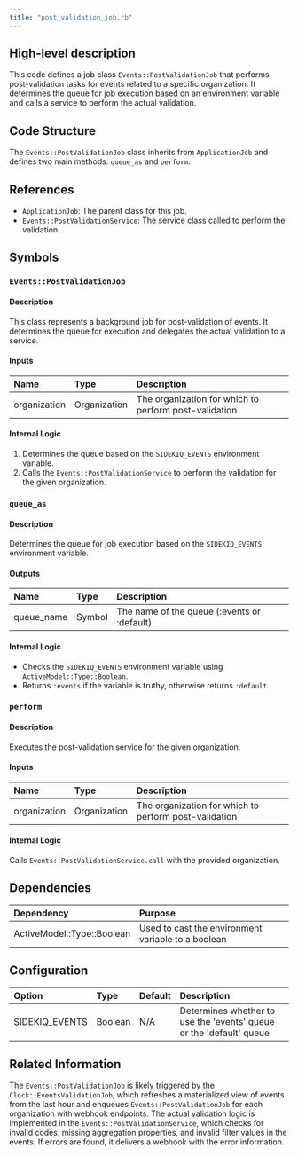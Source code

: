 ```yaml
---
title: "post_validation_job.rb"
---
```


## High-level description
This code defines a job class `Events::PostValidationJob` that performs post-validation tasks for events related to a specific organization. It determines the queue for job execution based on an environment variable and calls a service to perform the actual validation.

## Code Structure
The `Events::PostValidationJob` class inherits from `ApplicationJob` and defines two main methods: `queue_as` and `perform`.

## References
- `ApplicationJob`: The parent class for this job.
- `Events::PostValidationService`: The service class called to perform the validation.

## Symbols

### `Events::PostValidationJob`
#### Description
This class represents a background job for post-validation of events. It determines the queue for execution and delegates the actual validation to a service.

#### Inputs
| Name | Type | Description |
|:-----|:-----|:------------|
| organization | Organization | The organization for which to perform post-validation |

#### Internal Logic
1. Determines the queue based on the `SIDEKIQ_EVENTS` environment variable.
2. Calls the `Events::PostValidationService` to perform the validation for the given organization.

### `queue_as`
#### Description
Determines the queue for job execution based on the `SIDEKIQ_EVENTS` environment variable.

#### Outputs
| Name | Type | Description |
|:-----|:-----|:------------|
| queue_name | Symbol | The name of the queue (:events or :default) |

#### Internal Logic
- Checks the `SIDEKIQ_EVENTS` environment variable using `ActiveModel::Type::Boolean`.
- Returns `:events` if the variable is truthy, otherwise returns `:default`.

### `perform`
#### Description
Executes the post-validation service for the given organization.

#### Inputs
| Name | Type | Description |
|:-----|:-----|:------------|
| organization | Organization | The organization for which to perform post-validation |

#### Internal Logic
Calls `Events::PostValidationService.call` with the provided organization.

## Dependencies
| Dependency | Purpose |
|:-----------|:--------|
| ActiveModel::Type::Boolean | Used to cast the environment variable to a boolean |

## Configuration
| Option | Type | Default | Description |
|:-------|:-----|:--------|:------------|
| SIDEKIQ_EVENTS | Boolean | N/A | Determines whether to use the 'events' queue or the 'default' queue |

## Related Information
The `Events::PostValidationJob` is likely triggered by the `Clock::EventsValidationJob`, which refreshes a materialized view of events from the last hour and enqueues `Events::PostValidationJob` for each organization with webhook endpoints. The actual validation logic is implemented in the `Events::PostValidationService`, which checks for invalid codes, missing aggregation properties, and invalid filter values in the events. If errors are found, it delivers a webhook with the error information.